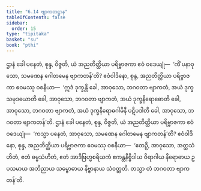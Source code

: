 ```yaml
---
title: "6.14 ဗျာကတဋ္ဌာန"
tableOfContents: false
sidebar:
  order: 15
type: "tipitaka"
basket: "su"
book: "pthi"
---
```



<DynamicBreadcrumb />

<Division number="190" book="pthi" e="ch" v="8" p="113">

<Paragraph number="385" book="pthi">
ဌာနံ ခေါ ပနေတံ, စုန္ဒ, ဝိဇ္ဇတိ, ယံ အညတိတ္ထိယာ ပရိဗ္ဗာဇကာ ဧဝံ ဝဒေယျုံ—  ‘ကိံ ပနာဝုသော, သမဏေန ဂေါတမေန ဗျာကတန်’တိ? ဧဝံဝါဒိနော, စုန္ဒ, အညတိတ္ထိယာ ပရိဗ္ဗာဇကာ ဧဝမဿု ဝစနီယာ—  ‘ဣဒံ ဒုက္ခန္တိ ခေါ, အာဝုသော, ဘဂဝတာ ဗျာကတံ, အယံ ဒုက္ခသမုဒယောတိ ခေါ, အာဝုသော, ဘဂဝတာ ဗျာကတံ, အယံ ဒုက္ခနိရောဓောတိ ခေါ, အာဝုသော, ဘဂဝတာ ဗျာကတံ, အယံ ဒုက္ခနိရောဓဂါမိနီ ပဋိပဒါတိ ခေါ, အာဝုသော, ဘဂဝတာ ဗျာကတန်’တိ.
</Paragraph>

<Paragraph number="386" book="pthi">
ဌာနံ ခေါ ပနေတံ, စုန္ဒ, ဝိဇ္ဇတိ, ယံ အညတိတ္ထိယာ ပရိဗ္ဗာဇကာ ဧဝံ ဝဒေယျုံ—  ‘ကသ္မာ ပနေတံ, အာဝုသော, သမဏေန ဂေါတမေန ဗျာကတန်’တိ? ဧဝံဝါဒိနော, စုန္ဒ, အညတိတ္ထိယာ ပရိဗ္ဗာဇကာ ဧဝမဿု ဝစနီယာ—  ‘ဧတဉှိ, အာဝုသော, အတ္ထသံဟိတံ, ဧတံ ဓမ္မသံဟိတံ, ဧတံ အာဒိဗြဟ္မစရိယကံ ဧကန္တနိဗ္ဗိဒါယ ဝိရာဂါယ နိရောဓာယ ဥပသမာယ အဘိညာယ သမ္ဗောဓာယ နိဗ္ဗာနာယ သံဝတ္တတိ. တသ္မာ တံ ဘဂဝတာ ဗျာကတန်’တိ.
</Paragraph>
</Division>